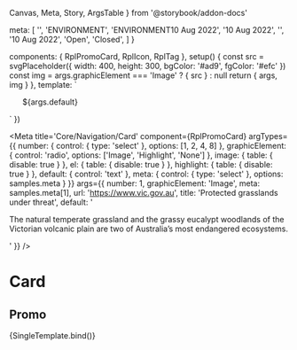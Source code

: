   Canvas,
  Meta,
  Story,
  ArgsTable
} from '@storybook/addon-docs'

  meta: [
    '',
    '<span class="rpl-card__topic">ENVIRONMENT</span>',
    '<span class="rpl-card__topic">ENVIRONMENT</span><span>10 Aug 2022</span>',
    '<span>10 Aug 2022</span>',
    '<RplTag variant="neutral" label="Publication"></RplTag>',
    '<RplTag variant="neutral" label="Event"></RplTag><span>10 Aug 2022</span>',
    '<RplTag variant="neutral" label="Grant"></RplTag><span class="rpl-card__status"><RplIcon class="rpl-icon--colour-success" name="icon-check-circle-filled"></RplIcon><span>Open</span></span>',
    '<RplTag variant="neutral" label="Grant"></RplTag><span class="rpl-card__status"><RplIcon class="rpl-icon--colour-error" name="icon-cancel-circle-filled"></RplIcon><span>Closed</span></span>',
  ]
}

  components: { RplPromoCard, RplIcon, RplTag },
  setup() {
    const src = svgPlaceholder({ width: 400, height: 300, bgColor: '#ad9', fgColor: '#efc' })
    const img =  args.graphicElement === 'Image' ? { src } : null
    return { args, img }
  },
  template: `
  <ul class="rpl-storybook__page rpl-grid">
    <RplPromoCard
      v-for="(item, index) of args.number"
      :key="index"
      el="li"
      v-bind="args"
      class="rpl-col-12 rpl-col-6-m rpl-col-4-l"
      :image="img"
      :heading-highlight="args.headingStyle !== 'Normal'"
      :highlight="args.graphicElement === 'Highlight'"
    >
      <template #meta>
        ${args.meta}
      </template>
      ${args.default}
    </RplPromoCard>
  </ul>
  `
})

<Meta
  title='Core/Navigation/Card'
  component={RplPromoCard}
  argTypes={{
    number: {
      control: { type: 'select' },
      options: [1, 2, 4, 8]
    },
    graphicElement: {
      control: 'radio',
      options: ['Image', 'Highlight', 'None']
    },
    image: {
      table: {
        disable: true
      }
    },
    el: {
      table: {
        disable: true
      }
    },
    highlight: {
      table: {
        disable: true
      }
    },
    default: {
      control: 'text'
    },
    meta: {
      control: { type: 'select' },
      options: samples.meta
    }
  }}
  args={{
    number: 1,
    graphicElement: 'Image',
    meta: samples.meta[1],
    url: 'https://www.vic.gov.au',
    title: 'Protected grasslands under threat',
    default: '<p>The natural temperate grassland and the grassy eucalypt woodlands of the Victorian volcanic plain are two of Australia&rsquo;s most endangered ecosystems.</p>'
  }}
/>

# Card

<ArgsTable of={RplPromoCard} />

## Promo

<Canvas>
  <Story
    name='Promo'
    play={a11yStoryCheck}
  >
    {SingleTemplate.bind()}
  </Story>
</Canvas>
